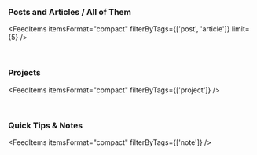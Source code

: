 <AuthorBanner />
<p>&nbsp;</p>

<h3>
  Posts and Articles / <Link to='posts-and-articles'>All of Them</Link>
</h3>

<FeedItems
  itemsFormat="compact"
  filterByTags={['post', 'article']}
  limit={5}
/>

<p>&nbsp;</p>

### Projects

<FeedItems itemsFormat="compact" filterByTags={['project']} />
<p>&nbsp;</p>

### Quick Tips & Notes

<FeedItems itemsFormat="compact" filterByTags={['note']} />
<p>&nbsp;</p>
